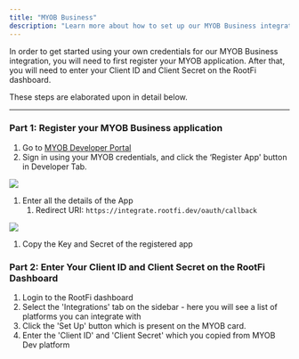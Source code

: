 ```yaml
---
title: "MYOB Business"
description: "Learn more about how to set up our MYOB Business integration."
---
```


In order to get started using your own credentials for our MYOB Business integration, you will need to first register your MYOB application. After that, you will need to enter your Client ID and Client Secret on the RootFi dashboard.

These steps are elaborated upon in detail below.

---

### Part 1: Register your MYOB Business application

1. Go to [MYOB Developer Portal](https://my.myob.com.au/Bd/pages/DevAppList.aspx)
2. Sign in using your MYOB credentials, and click the ‘Register App' button in Developer Tab.

![](/images/f9d021f-Screenshot_2023-03-08_at_2.35.28_PM.png)

1. Enter all the details of the App
   1. Redirect URI: `https://integrate.rootfi.dev/oauth/callback`

![](/images/df9d3fe-image.png)

1. Copy the Key and Secret of the registered app

### Part 2: Enter Your Client ID and Client Secret on the RootFi Dashboard

1. Login to the RootFi dashboard
2. Select the 'Integrations' tab on the sidebar - here you will see a list of platforms you can integrate with
3. Click the 'Set Up' button which is present on the MYOB card.
4. Enter the 'Client ID' and 'Client Secret' which you copied from MYOB Dev platform
